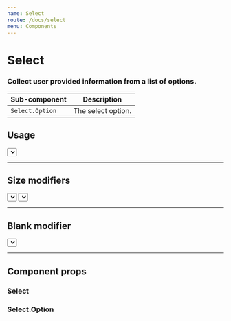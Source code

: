 ```yaml
---
name: Select
route: /docs/select
menu: Components
---
```



# Select
### Collect user provided information from a list of options.

| Sub-component | Description |
|-|-|
| `Select.Option` | The select option. |

## Usage

<Playground>
  <Select>
    <Select.Option>Select an option</Select.Option>
    <Select.Option value={1}>Option 1</Select.Option>
    <Select.Option value={1}>Option 2</Select.Option>
    <Select.Option value={2}>Option 3</Select.Option>
  </Select>
</Playground>

---

## Size modifiers

<Playground>
  <Select size="small">
    <Select.Option>Select an option</Select.Option>
    <Select.Option value={1}>Option 1</Select.Option>
    <Select.Option value={1}>Option 2</Select.Option>
    <Select.Option value={2}>Option 3</Select.Option>
  </Select>
  <Select size="large">
    <Select.Option>Select an option</Select.Option>
    <Select.Option value={1}>Option 1</Select.Option>
    <Select.Option value={1}>Option 2</Select.Option>
    <Select.Option value={2}>Option 3</Select.Option>
  </Select>
</Playground>

---

## Blank modifier

<Playground>
  <Select blank>
    <Select.Option>Select an option</Select.Option>
    <Select.Option value={1}>Option 1</Select.Option>
    <Select.Option value={1}>Option 2</Select.Option>
    <Select.Option value={2}>Option 3</Select.Option>
  </Select>
</Playground>

---

## Component props
### Select
<PropsTable of={Select} />

### Select.Option
<PropsTable of={Select.Option} />
